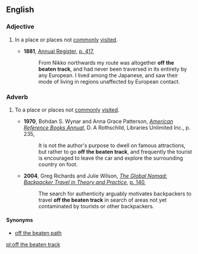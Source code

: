 ==English==

===Adjective===
{{infl|en|adjective|head=[[off]] [[the]] [[beaten]] [[track]]}}

# {{idiom}} In a place or places not [[commonly]] [[visited]].
#*'''1881''', [[w:Annual_Register|Annual Register]], [http://books.google.com/books?id=d-x3I94qMGEC&q=%22off+the+beaten+track%22+date:1800-1900&dq=%22off+the+beaten+track%22+date:1800-1900&lr=&pgis=1 p. 417],
#*:From Nikko northwards my route was altogether '''off the beaten track''', and had never been traversed in its entirety by any European. I lived among the Japanese, and saw their mode of living in regions unaffected by European contact.

===Adverb===
{{infl|en|adverb|head=[[off]] [[the]] [[beaten]] [[track]]}}

# {{idiom}} To a place or places not [[commonly]] [[visited]].
#*'''1970''', Bohdan S. Wynar and Anna Grace Patterson,  ''[http://books.google.com/books?id=qT40AAAAMAAJ&q=%22go+off+the+beaten+track%22+date:1970-1999&dq=%22go+off+the+beaten+track%22+date:1970-1999&lr=&pgis=1 American Reference Books Annual]'', D. A Rothschild, Libraries Unlimited Inc., p. 235,
#*:It is not the author's purpose to dwell on famous attractions, but rather to go '''off the beaten track''', and frequently the tourist is encouraged to leave the car and explore the surrounding country on foot.
#*'''2004''', Greg Richards and Julie Wilson, ''[http://books.google.com/books?id=iV2UDJNyGkYC The Global Nomad: Backpacker Travel in Theory and Practice]'', [http://books.google.com/books?id=iV2UDJNyGkYC&pg=PA140&dq=%22travel+off+the+beaten+track%22&lr=&sig=ieQl7ta8jMaPwEv9PV7yR-3HQVo p. 140],
#*:The search for authenticity arguably motivates backpackers to travel '''off the beaten track''' in search of areas not yet contaminated by tourists or other backpackers.


====Synonyms====
* [[off the beaten path]]

[[pl:off the beaten track]]